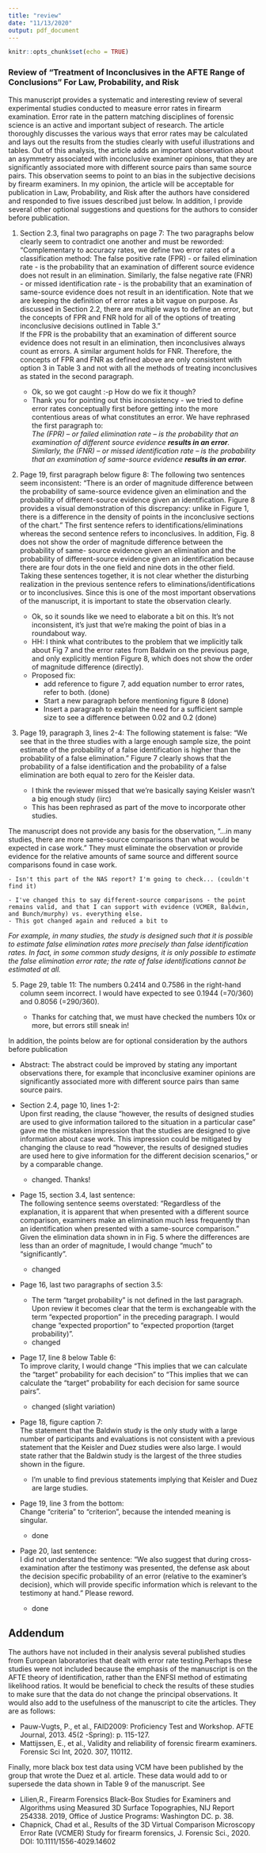 ```yaml
---
title: "review"
date: "11/13/2020"
output: pdf_document
---
```


```r
knitr::opts_chunk$set(echo = TRUE)
```

### Review of "Treatment of Inconclusives in the AFTE Range of Conclusions" For Law, Probability, and Risk

This manuscript provides a systematic and interesting review of several experimental studies conducted to measure error rates in firearm examination. Error rate in the pattern matching disciplines of forensic science is an active and important subject of research. The article thoroughly discusses the various ways that error rates may be calculated and lays out the results from the studies clearly with useful illustrations and tables. Out of this analysis, the article adds an important observation about an asymmetry associated with inconclusive examiner opinions, that they are significantly associated more with different source pairs than same source pairs. This observation seems to point to an bias in the subjective decisions by firearm examiners.
In my opinion, the article will be acceptable for publication in Law, Probability, and Risk after the authors have considered and responded to five issues described just below. In addition, I provide several other optional suggestions and questions for the authors to consider before publication.

1. Section 2.3, final two paragraphs on page 7:
The two paragraphs below clearly seem to contradict one another and must be reworded: "Complementary to accuracy rates, we define two error rates of a classification method: The false positive rate (FPR) - or failed elimination rate - is the probability that an examination of different source evidence does not result in an elimination. Similarly, the false negative rate (FNR) - or missed identification rate - is the probability that an examination of same-source evidence does not result in an identification.
Note that we are keeping the definition of error rates a bit vague on purpose. As discussed in Section 2.2, there are multiple ways to define an error, but the concepts of FPR and FNR hold for all of the options of treating inconclusive decisions outlined in Table 3."    
If the FPR is the probability that an examination of different source evidence does not result in an elimination, then inconclusives always count as errors. A similar argument holds for FNR. Therefore, the concepts of FPR and FNR as defined above are only consistent with option 3 in Table 3 and not with all the methods of treating inconclusives as stated in the second paragraph.

    - Ok, so we got caught :-p How do we fix it though?
    - Thank you for pointing out this inconsistency - we tried to define error rates conceptually first before getting into the more contentious areas of what constitutes an error. We have rephrased the first paragraph to:    
    *The \emph{false positive rate} (FPR) -- or failed elimination rate -- is the probability that an examination of different source evidence **results in an error**. Similarly, the \emph{false negative rate} (FNR) -- or missed identification rate -- is the probability that an examination of same-source evidence **results in an error**.*

2. Page 19, first paragraph below figure 8:
The following two sentences seem inconsistent: “There is an order of magnitude difference between the probability of same-source evidence given an elimination and the probability of different-source evidence given an identification. Figure 8 provides a visual demonstration of this discrepancy: unlike in Figure 1, there is a difference in the density of points in the inconclusive sections of the chart.” The first sentence refers to identifications/eliminations whereas the second sentence refers to inconclusives. In addition, Fig. 8 does not show the order of magnitude difference between the probability of same- source evidence given an elimination and the probability of different-source evidence given an identification because there are four dots in the one field and nine dots in the other field. Taking these sentences together, it is not clear whether the disturbing realization in the previous sentence refers to eliminations/identifications or to inconclusives. Since this is one of the most important observations of the manuscript, it is important to state the observation clearly.

    - Ok, so it sounds like we need to elaborate a bit on this. It's not inconsistent, it's just that we're making the point of bias in a roundabout way.
    - HH: I think what contributes to the problem that we implicitly talk about Fig 7 and the error rates from Baldwin on the previous page, and only explicitly mention Figure 8, which does not show the order of magnitude difference (directly).
    - Proposed fix: 
      - add reference to figure 7, add equation number to error rates, refer to both. (done) 
      - Start a new paragraph before mentioning figure 8 (done)
      - Insert a paragraph to explain the need for a sufficient sample size to see a difference between 0.02 and 0.2 (done) 


3. Page 19, paragraph 3, lines 2-4:
The following statement is false: “We see that in the three studies with a large enough sample size, the point estimate of the probability of a false identification is higher than the probability of a false elimination.” Figure 7 clearly shows that the probability of a false identification and the probability of a false elimination are both equal to zero for the Keisler data.
    - I think the reviewer missed that we're basically saying Keisler wasn't a big enough study (iirc)
    - This has been rephrased as part of the move to incorporate other studies.

The manuscript does not provide any basis for the observation, “...in many studies, there are more same-source comparisons than what would be expected in case work.” They must eliminate the observation or provide evidence for the relative amounts of same source and different source comparisons found in case work.

    - Isn't this part of the NAS report? I'm going to check... (couldn't find it)
      
    - I've changed this to say different-source comparisons - the point remains valid, and that I can support with evidence (VCMER, Baldwin, and Bunch/murphy) vs. everything else. 
    - This got changed again and reduced a bit to     
  *For example, in many studies, the study is designed such that it is possible to estimate false elimination rates more precisely than false identification rates.  In fact, in some common study designs, it is only possible to estimate the false elimination error rate; the rate of false identifications cannot be estimated at all.*

5. Page 29, table 11:
The numbers 0.2414 and 0.7586 in the right-hand column seem incorrect. I would have expected to see 0.1944 (=70/360) and 0.8056 (=290/360).

    - Thanks for catching that, we must have checked the numbers 10x or more, but errors still sneak in!

In addition, the points below are for optional consideration by the authors before publication


- Abstract: The abstract could be improved by stating any important observations there, for example that inconclusive examiner opinions are significantly associated more with different source pairs than same source pairs.
  
- Section 2.4, page 10, lines 1-2:     
Upon first reading, the clause “however, the results of designed studies are used to give information tailored to the situation in a particular case” gave me the mistaken impression that the studies are designed to give information about case work. This impression could be mitigated by changing the clause to read “however, the results of designed studies are used here to give information for the different decision scenarios,” or by a comparable change.
  - changed. Thanks!

- Page 15, section 3.4, last sentence:    
The following sentence seems overstated: “Regardless of the explanation, it is apparent that when presented with a different source comparison, examiners make an elimination much less frequently than an identification when presented with a same-source comparison.” Given the elimination data shown in in Fig. 5 where the differences are less than an order of magnitude, I would change “much” to “significantly”.
  - changed
  
- Page 16, last two paragraphs of section 3.5:
  - The term “target probability” is not defined in the last paragraph. Upon review it becomes clear that the term is exchangeable with the term “expected proportion” in the preceding paragraph. I would change “expected proportion” to “expected proportion (target probability)”.
  - changed
  
- Page 17, line 8 below Table 6:    
To improve clarity, I would change “This implies that we can calculate the “target" probability for each decision” to “This implies that we can calculate the “target" probability for each decision for same source pairs”.
  - changed (slight variation)
  
- Page 18, figure caption 7:    
The statement that the Baldwin study is the only study with a large number of participants and evaluations is not consistent with a previous statement that the Keisler and Duez studies were also large. I would state rather that the Baldwin study is the largest of the three studies shown in the figure.
  - I'm unable to find previous statements implying that Keisler and Duez are large studies.
  
- Page 19, line 3 from the bottom:    
Change “criteria” to “criterion”, because the intended meaning is singular.
  - done
  
- Page 20, last sentence:    
I did not understand the sentence: “We also suggest that during cross-examination after the testimony was presented, the defense ask about the decision specific probability of an error (relative to the examiner's decision), which will provide specific information which is relevant to the testimony at hand.” Please reword.
  - done
  

## Addendum

The authors have not included in their analysis several published studies from European laboratories that dealt with error rate testing.Perhaps these studies were not included because the emphasis of the manuscript is on the AFTE theory of identification, rather than the ENFSI method of estimating likelihood ratios. It would be beneficial to check the results of these studies to make sure that the data do not change the principal observations. It would also add to the usefulness of the manuscript to cite the articles. They are as follows:

- Pauw-Vugts, P., et al., FAID2009: Proficiency Test and Workshop. AFTE Journal, 2013. 45(2 -Spring): p. 115-127.
- Mattijssen, E., et al., Validity and reliability of forensic firearm examiners. Forensic Sci Int, 2020. 307, 110112.

Finally, more black box test data using VCM have been published by the group that wrote the Duez et al. article. These data would add to or supersede the data shown in Table 9 of the manuscript. See 

- Lilien,R., Firearm Forensics Black-Box Studies for Examiners and Algorithms using Measured 3D Surface Topographies, NIJ Report 254338. 2019, Office of Justice Programs: Washington DC. p. 38.
- Chapnick, Chad et al., Results of the 3D Virtual Comparison Microscopy Error Rate (VCMER) Study for firearm forensics, J. Forensic Sci., 2020. DOI: 10.1111/1556-4029.14602